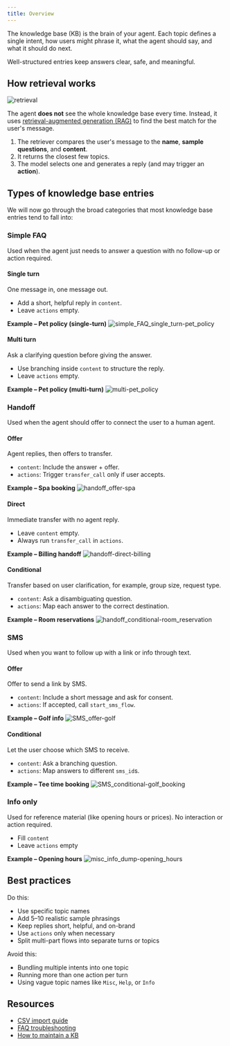 ```yaml
---
title: Overview
---
```


The knowledge base (KB) is the brain of your agent. Each topic defines a single intent, how users might phrase it, what the agent should say, and what it should do next.

Well-structured entries keep answers clear, safe, and meaningful.

## How retrieval works

![retrieval](/images/kb-rag-ven.png)

The agent **does not** see the whole knowledge base every time. Instead, it uses [retrieval-augmented generation (RAG)](/knowledge-base/RAG/introduction) to find the best match for the user's message.

1. The retriever compares the user's message to the **name**, **sample questions**, and **content**.
2. It returns the closest few topics.
3. The model selects one and generates a reply (and may trigger an **action**).

## Types of knowledge base entries

We will now go through the broad categories that most knowledge base entries tend to fall into:

### Simple FAQ

Used when the agent just needs to answer a question with no follow-up or action required.

#### Single turn

One message in, one message out.

- Add a short, helpful reply in `content`.
- Leave `actions` empty.

**Example – Pet policy (single-turn)**
![simple_FAQ_single_turn-pet_policy](/images/kb-single-turn-pet-policy.png)

#### Multi turn

Ask a clarifying question before giving the answer.

- Use branching inside `content` to structure the reply.
- Leave `actions` empty.

**Example – Pet policy (multi-turn)**
![multi-pet_policy](/images/kb-multi.png)

### Handoff

Used when the agent should offer to connect the user to a human agent.

#### Offer

Agent replies, then offers to transfer.

- `content`: Include the answer + offer.
- `actions`: Trigger `transfer_call` only if user accepts.

**Example – Spa booking**
![handoff_offer-spa](/images/kb-handoff-spa.png)

#### Direct

Immediate transfer with no agent reply.

- Leave `content` empty.
- Always run `transfer_call` in `actions`.

**Example – Billing handoff**
![handoff-direct-billing](/images/kb-direct-billing.png)

#### Conditional

Transfer based on user clarification, for example, group size, request type.

- `content`: Ask a disambiguating question.
- `actions`: Map each answer to the correct destination.

**Example – Room reservations**
![handoff_conditional-room_reservation](/images/kb-handoff-conditional.png)

### SMS

Used when you want to follow up with a link or info through text.

#### Offer

Offer to send a link by SMS.

- `content`: Include a short message and ask for consent.
- `actions`: If accepted, call `start_sms_flow`.

**Example – Golf info**
![SMS_offer-golf](/images/kb-handoff-sms.png)

#### Conditional

Let the user choose which SMS to receive.

- `content`: Ask a branching question.
- `actions`: Map answers to different `sms_id`s.

**Example – Tee time booking**
![SMS_conditional-golf_booking](/images/kb-sms-conditional.png)

### Info only

Used for reference material (like opening hours or prices). No interaction or action required.

- Fill `content`
- Leave `actions` empty

**Example – Opening hours**
![misc_info_dump-opening_hours](/images/kb-misc-info.png)

## Best practices

Do this:
- Use specific topic names
- Add 5–10 realistic sample phrasings
- Keep replies short, helpful, and on-brand
- Use `actions` only when necessary
- Split multi-part flows into separate turns or topics

Avoid this:
- Bundling multiple intents into one topic
- Running more than one action per turn
- Using vague topic names like `Misc`, `Help`, or `Info`

## Resources

- [CSV import guide](/essentials/csv-imports)
- [FAQ troubleshooting](/troubleshoot/faq)
- [How to maintain a KB](/maintain/knowledge-base)
